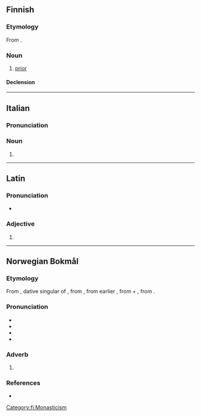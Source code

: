 ==Finnish==

===Etymology===
From {{der|fi|la|prior}}.

===Noun===
{{fi-noun}}

# [[prior]] {{gloss|high-ranking member of a monastery}}

====Declension====
{{fi-decl-paperi|prior|a}}

[[Category:fi:Monasticism]]

----

==Italian==

===Pronunciation===
{{it-pr|pri.óri}}

===Noun===
{{head|it|noun form|g=m}}

# {{plural of|it|priore}}

----

==Latin==

===Pronunciation===
* {{la-IPA|priōrī}}

===Adjective===
{{la-adj-form|priōrī}}

# {{inflection of|la|prior||dat|m//f//n|s}}

----

==Norwegian Bokmål==

===Etymology===
From {{bor|nb|la|priōrī}}, dative singular of {{der|nb|la-med|prior|t=former, prior, previous}}, from {{der|nb|itc-pro|*priōs|t=former}}, from earlier {{m|itc-pro|*prijōs}}, from {{m|itc-pro|*pri}} + {{m|itc-pro|*-jōs}}, from {{der|nb|ine-pro|*-yōs|*-yōs ~ *-is-}}.

===Pronunciation===
* {{IPA|nb|/ˈpriːoːrɪ/}}
* {{audio|nb|NB - Pronunciation of Norwegian Bokmål «priori».ogg|Audio}}
* {{rhymes|nb|oːrɪ}}
* {{hyphenation|nb|pri|o|ri}}

===Adverb===
{{head|nb|adverb}}

# {{only used in|nb|a priori||a priori}}

===References===
* {{R:NAOB}}